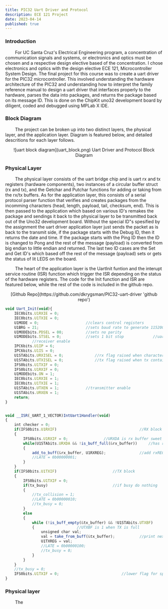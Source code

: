 ```yaml
---
title: PIC32 Uart Driver and Protocol
description: ECE 121 Project
date: 2023-04-14
published: true
---
```


### Introduction 

&nbsp;&nbsp;&nbsp;&nbsp;&nbsp;&nbsp;&nbsp;&nbsp;For UC Santa Cruz's Electrical Engineering program, a concentration of communication signals and systems, or electronics and optics must be chosen and a respective design elective based of the concentration. I chose electronics and optics with the design elective ECE 121, Microcontroller System Design. The final project for this course was to create a uart driver for the PIC32 microcontroller. This involved understanding the hardware architecture of the PIC32 and understanding how to interpret the family reference manual to design a uart driver that interfaces properly to the hardware, parses the data into packages, and returns the package based on its message ID. This is done on the ChipKit uno32 development board by diligent, coded and debugged using MPLab X IDE. 


### Block Diagram 

&nbsp;&nbsp;&nbsp;&nbsp;&nbsp;&nbsp;&nbsp;&nbsp;The project can be broken up into two distinct layers, the physical layer, and the application layer. Diagram is featured below, and detailed descritions for each layer follows. 

<p align="center">
    ![uart block diagram](uart_block.png)
    Uart Driver and Protocol Block Diagram
</p>

### Physical Layer 

&nbsp;&nbsp;&nbsp;&nbsp;&nbsp;&nbsp;&nbsp;&nbsp;The physical layer consists of the uart bridge chip and is uart rx and tx registers (hardware components), two instances of a circular buffer struct (rx and tx), and the Getchar and Putchar functions for adding or taking from the rx/tx buffers. As for the application layer, this consists of a serial protocol parser function that verifies and creates packages from the incomming characters (head, length, payload, tail, checksum, end). This is then passed to the application which based on various ID's remakes the package and sendings it back to the physical layer to be transmitted back out of the Uno32 development board. Without the special ID"s spesified by the assignment the uart driver application layer just sends the packet as is back to the transmit side, if the package starts with the Debug ID, then it returns the date and time. If the package starts with the Ping ID then the ID is changed to Pong and the rest of the message (payload) is converted from big endian to little endian and returned. The last two ID cases are the Set and Get ID's which based off the rest of the message (payload) sets or gets the status of lit LEDS on the board. 

&nbsp;&nbsp;&nbsp;&nbsp;&nbsp;&nbsp;&nbsp;&nbsp;The heart of the application layer is the UartInit funtion and the interupt service routine (ISR) function which trigger the ISR depending on the status of the hardware registers. The code for the Init function and ISR are featured below, while the rest of the code is included in the github repo.
<p align="center">
    [Github Repo](https://github.com/dkrygsman/PIC32-uart-driver 'github repo')
</p>

```js {2} showLineNumbers
void Uart_Init(void){
    IEC0bits.U1RXIE = 0;
    IEC0bits.U1TXIE = 0;    
    U1MODE = 0;                     //clears control registers
    U1BRG = 21;                     //sets baud rate to generate 115200
    U1MODEbits.PDSEL = 00;          //sets no parity       
    U1MODEbits.STSEL = 0;           //sets 1 bit stop             //uart enable
            //receiver enable
    IPC6bits.U1IP = 6;
    IPC6bits.U1IS = 0;
    U1STAbits.URXISEL = 0;              //rx flag raised when character is received
    U1STAbits.UTXISEL = 0;              //tx flag raised when tx contains space
    IFS0bits.U1TXIF = 0;
    IFS0bits.U1RXIF = 0;
    U1MODEbits.ON = 1; 
    IEC0bits.U1RXIE = 1;
    IEC0bits.U1TXIE = 1; 
    U1STAbits.UTXEN = 1;            //transmitter enable
    U1STAbits.URXEN = 1;
    return;
}


void __ISR(_UART_1_VECTOR)IntUart1Handler(void)
{
    int checker = 0;
    if(IFS0bits.U1RXIF)                                     //RX block
    {
        IFS0bits.U1RXIF = 0;                //URXDA is rx buffer sweet stop
        while(U1STAbits.URXDA && !is_buff_full(&rx_buffer))     //has room and data and buffer has room
        {
            add_to_buff(&rx_buffer, U1RXREG);               //add rxREG contents to rx_buff
            //LATE = 0b00000001;
        }
    }
    if(IFS0bits.U1TXIF)                         //TX block
    {
        IFS0bits.U1TXIF = 0;
        if(tx_busy)                             //if busy do nothing
        {
            //tx_collision = 1;
            //LATE = 0b00000010;
            //tx_busy = 0;
        }
        else                                                            
        {
            while (!is_buff_empty(&tx_buffer) && !U1STAbits.UTXBF)      //if not busy check if tx_buff has data and TX is not full
            {                   //UTXBF is 1 when TX is full
                unsigned char val;
                val = take_from_buff(&tx_buffer);           //print next char from tx_buffer
                U1TXREG = val;
                //LATE = 0b00000100;
                //tx_busy = 0;
            } 
        }
    }
    //tx_busy = 0;
    IFS0bits.U1TXIF = 0;                            //lower flag for special cases such as first flag raise
}
```

### Physical layer 

&nbsp;&nbsp;&nbsp;&nbsp;&nbsp;&nbsp;&nbsp;&nbsp;The





